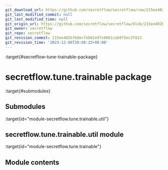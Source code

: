```yaml
---
git_download_url: https://github.com/secretflow/secretflow/raw/215ee402b76decfeb01e97c0861cab9f5ec3f823/docs/source/secretflow.tune.trainable.rst
git_last_modified_commit: null
git_last_modified_time: null
git_origin_url: https://github.com/secretflow/secretflow/blob/215ee402b76decfeb01e97c0861cab9f5ec3f823/docs/source/secretflow.tune.trainable.rst
git_owner: secretflow
git_repo: secretflow
git_revision_commit: 215ee402b76decfeb01e97c0861cab9f5ec3f823
git_revision_time: '2023-12-06T20:08:22+08:00'
---
```


:target{#secretflow-tune-trainable-package}

# secretflow\.tune.trainable package

:target{#submodules}

## Submodules

:target{id="module-secretflow.tune.trainable.util"}

## <Target id="secretflow-tune-trainable-util-module" />secretflow\.tune.trainable.util module

:target{id="module-secretflow.tune.trainable"}

## <Target id="module-contents" />Module contents
